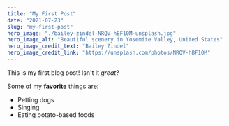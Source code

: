 ```yaml
---
title: "My First Post"
date: "2021-07-23"
slug: "my-first-post"
hero_image: "./bailey-zindel-NRQV-hBF10M-unsplash.jpg"
hero_image_alt: "Beautiful scenery in Yosemite Valley, United States"
hero_image_credit_text: "Bailey Zindel"
hero_image_credit_link: "https://unsplash.com/photos/NRQV-hBF10M"
---
```


This is my first blog post! Isn't it *great*?

Some of my **favorite** things are:

* Petting dogs
* Singing
* Eating potato-based foods